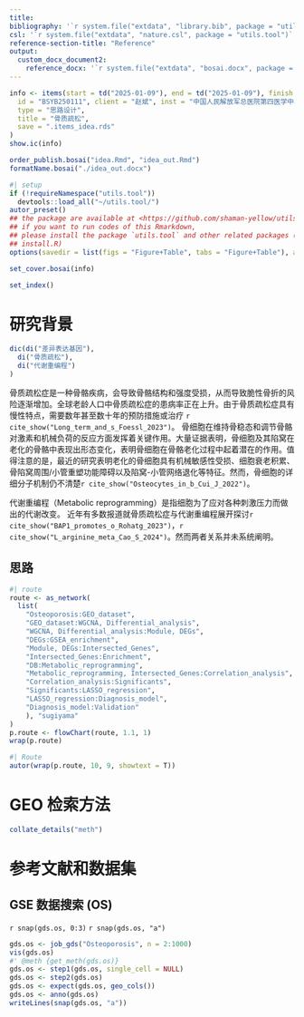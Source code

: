```yaml
---
title: 
bibliography: '`r system.file("extdata", "library.bib", package = "utils.tool")`'
csl: '`r system.file("extdata", "nature.csl", package = "utils.tool")`'
reference-section-title: "Reference"
output:
  custom_docx_document2:
    reference_docx: '`r system.file("extdata", "bosai.docx", package = "utils.tool")`'
---
```



```r
info <- items(start = td("2025-01-09"), end = td("2025-01-09"), finish = td("2025-01-10"),
  id = "BSYB250111", client = "赵斌", inst = "中国人民解放军总医院第四医学中心",
  type = "思路设计",
  title = "骨质疏松",
  save = ".items_idea.rds"
)
show.ic(info)

order_publish.bosai("idea.Rmd", "idea_out.Rmd")
formatName.bosai("./idea_out.docx")
```

```r
#| setup
if (!requireNamespace("utils.tool"))
  devtools::load_all("~/utils.tool/")
autor_preset()
## the package are available at <https://github.com/shaman-yellow/utils.tool>
## if you want to run codes of this Rmarkdown,
## please install the package `utils.tool` and other related packages (run
## install.R)
options(savedir = list(figs = "Figure+Table", tabs = "Figure+Table"), autor_asis = F)
```

```r
set_cover.bosai(info)
```

```r
set_index()
```

# 研究背景 {#abstract}

```r
dic(di("差异表达基因"),
  di("骨质疏松"),
  di("代谢重编程")
)
```

骨质疏松症是一种骨骼疾病，会导致骨骼结构和强度受损，从而导致脆性骨折的风险逐渐增加。全球老龄人口中骨质疏松症的患病率正在上升。由于骨质疏松症具有慢性特点，需要数年甚至数十年的预防措施或治疗 `r cite_show("Long_term_and_s_Foessl_2023")`。
骨细胞在维持骨稳态和调节骨骼对激素和机械负荷的反应方面发挥着关键作用。大量证据表明，骨细胞及其陷窝在老化的骨骼中表现出形态变化，表明骨细胞在骨骼老化过程中起着潜在的作用。值得注意的是，最近的研究表明老化的骨细胞具有机械敏感性受损、细胞衰老积累、骨陷窝周围/小管重塑功能障碍以及陷窝-小管网络退化等特征。然而，骨细胞的详细分子机制仍不清楚`r cite_show("Osteocytes_in_b_Cui_J_2022")`。

代谢重编程（Metabolic reprogramming）是指细胞为了应对各种刺激压力而做出的代谢改变。
近年有多数报道就骨质疏松症与代谢重编程展开探讨`r cite_show("BAP1_promotes_o_Rohatg_2023")`，`r cite_show("L_arginine_meta_Cao_S_2024")`。然而两者关系并未系统阐明。

## 思路 {#introduction}

```r
#| route
route <- as_network(
  list(
    "Osteoporosis:GEO_dataset",
    "GEO_dataset:WGCNA, Differential_analysis",
    "WGCNA, Differential_analysis:Module, DEGs",
    "DEGs:GSEA_enrichment",
    "Module, DEGs:Intersected_Genes",
    "Intersected_Genes:Enrichment",
    "DB:Metabolic_reprogramming",
    "Metabolic_reprogramming, Intersected_Genes:Correlation_analysis",
    "Correlation_analysis:Significants",
    "Significants:LASSO_regression",
    "LASSO_regression:Diagnosis_model",
    "Diagnosis_model:Validation"
    ), "sugiyama"
)
p.route <- flowChart(route, 1.1, 1)
wrap(p.route)
```

```r
#| Route
autor(wrap(p.route, 10, 9, showtext = T))
```


# GEO 检索方法

```r
collate_details("meth")
```

# 参考文献和数据集 {#workflow}

## GSE 数据搜索 (OS)

`r snap(gds.os, 0:3)`
`r snap(gds.os, "a")`

```r
gds.os <- job_gds("Osteoporosis", n = 2:1000)
vis(gds.os)
#' @meth {get_meth(gds.os)}
gds.os <- step1(gds.os, single_cell = NULL)
gds.os <- step2(gds.os)
gds.os <- expect(gds.os, geo_cols())
gds.os <- anno(gds.os)
writeLines(snap(gds.os, "a"))
```
